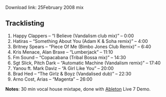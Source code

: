 
<Post title="25February 2008 mix" date="February 25, 2008">

Download link: 25February 2008 mix

## Tracklisting

1. Happy Clappers – “I Believe (Vandalism club mix)” – 0:00
2. Hatiras – “Something About You (Adam K & Soha remix)” – 4:00
3. Britney Spears – “Piece Of Me (Bimbo Jones Club Remix)” – 6:40
4. Kris Menace, Alan Braxe – “Lumberjack” – 11:10
5. Fm Sound – “Copacabana (Tribal Bossa mix)” – 14:30
6. Sgt Slick, Pitch Dark – “Automatic Machine (Vandalism remix)” – 17:40
7. Yanou ft. Mark Daviz – “A Girl Like You” – 20:00
8. Brad Hed – “The Girlz & Boyz (Vandalised dub)” – 22:30
9. Arno Cost, Arias – “Magenta” – 26:00

**Notes**: 30 min vocal house mixtape, done with [Ableton](https://www.ableton.com/) Live 7 Demo.

</Post>